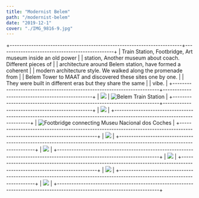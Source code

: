 ```yaml
---
title: "Modernist Belem"
path: "/modernist-belem"
date: "2019-12-1"
cover: "./IMG_9816-9.jpg"
---
```


+------------------------------------------------------------------------+------------------------------------------------+
| Train Station, Footbridge, Art museum inside an old power                                                               |
| station, Another museum about coach. Different pieces of                                                                |
| architecture around Belem station, have formed a coherent                                                               |
| modern architecture style. We walked along the promenade from                                                           | 
| Belem Tower to MAAT and discovered these sites one by one.                                                              | 
| They were built in different eras but they share the same                                                               |
| vibe.                                                                                                                   |
+------------------------------------------------------------------------+------------------------------------------------+
| ![](./IMG_9758-4.jpg)                                                  |  ![Belem Train Station](./IMG_9814-8.jpg)      |
+------------------------------------------------------------------------+------------------------------------------------+
| ![](./IMG_9749-3.jpg)                                                                                                   |
+-------------------------------------------------------------------------------------------------------------------------+
|    ![Footbridge connecting Museu Nacional dos Coches](./IMG_9744-1.jpg)                                                 |
+-------------------------------------------------------------------------------------------------------------------------+
| ![](./IMG_9762-5.jpg)                                                                                                   |
+-------------------------------------------------------------------------------------------------------------------------+
| ![](./IMG_9766-6.jpg)                                                                                                   |
+-------------------------------------------------------------------------------------------------------------------------+
| ![](./IMG_9777-7.jpg)                                                                                                   |
+-------------------------------------------------------------------------------------------------------------------------+
| ![](./IMG_9814-8.jpg)                                                                                                   |
+-------------------------------------------------------------------------------------------------------------------------+
| ![](./IMG_9816-9.jpg)                                                                                                   |
+-------------------------------------------------------------------------------------------------------------------------+
